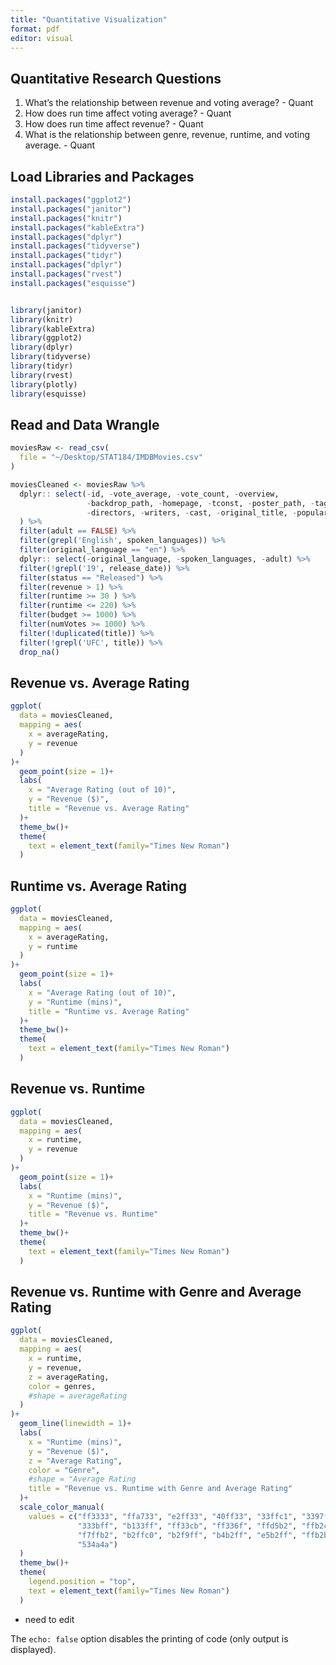 ```yaml
---
title: "Quantitative Visualization"
format: pdf
editor: visual
---
```


## Quantitative Research Questions

1.  What's the relationship between revenue and voting average? - Quant
2.  How does run time affect voting average? - Quant
3.  How does run time affect revenue? - Quant
4.  What is the relationship between genre, revenue, runtime, and voting average. - Quant

## Load Libraries and Packages

```r
install.packages("ggplot2")
install.packages("janitor")
install.packages("knitr")
install.packages("kableExtra")
install.packages("dplyr")
install.packages("tidyverse")
install.packages("tidyr")
install.packages("dplyr")
install.packages("rvest")
install.packages("esquisse")


library(janitor)
library(knitr)
library(kableExtra)
library(ggplot2)
library(dplyr)
library(tidyverse)
library(tidyr)
library(rvest)
library(plotly)
library(esquisse)
```

## Read and Data Wrangle

```r

moviesRaw <- read_csv(
  file = "~/Desktop/STAT184/IMDBMovies.csv"
)

moviesCleaned <- moviesRaw %>%
  dplyr:: select(-id, -vote_average, -vote_count, -overview, 
                 -backdrop_path, -homepage, -tconst, -poster_path, -tagline, -keywords, 
                 -directors, -writers, -cast, -original_title, -popularity
  ) %>%
  filter(adult == FALSE) %>%
  filter(grepl('English', spoken_languages)) %>%
  filter(original_language == "en") %>%
  dplyr:: select(-original_language, -spoken_languages, -adult) %>%
  filter(!grepl('19', release_date)) %>%
  filter(status == "Released") %>%
  filter(revenue > 1) %>%
  filter(runtime >= 30 ) %>%
  filter(runtime <= 220) %>%
  filter(budget >= 1000) %>%
  filter(numVotes >= 1000) %>%
  filter(!duplicated(title)) %>%
  filter(!grepl('UFC', title)) %>%
  drop_na()

```

## Revenue vs. Average Rating

```r
ggplot(
  data = moviesCleaned,
  mapping = aes(
    x = averageRating,
    y = revenue
  )
)+
  geom_point(size = 1)+
  labs(
    x = "Average Rating (out of 10)",
    y = "Revenue ($)",
    title = "Revenue vs. Average Rating"
  )+
  theme_bw()+
  theme(
    text = element_text(family="Times New Roman")
  )
```

## Runtime vs. Average Rating

```r
ggplot(
  data = moviesCleaned,
  mapping = aes(
    x = averageRating,
    y = runtime
  )
)+
  geom_point(size = 1)+
  labs(
    x = "Average Rating (out of 10)",
    y = "Runtime (mins)",
    title = "Runtime vs. Average Rating"
  )+
  theme_bw()+
  theme(
    text = element_text(family="Times New Roman")
  )
```

## Revenue vs. Runtime

```r
ggplot(
  data = moviesCleaned,
  mapping = aes(
    x = runtime,
    y = revenue
  )
)+
  geom_point(size = 1)+
  labs(
    x = "Runtime (mins)",
    y = "Revenue ($)",
    title = "Revenue vs. Runtime"
  )+
  theme_bw()+
  theme(
    text = element_text(family="Times New Roman")
  )
```

## Revenue vs. Runtime with Genre and Average Rating

```r
ggplot(
  data = moviesCleaned,
  mapping = aes(
    x = runtime,
    y = revenue,
    z = averageRating,
    color = genres,
    #shape = averageRating
  )
)+
  geom_line(linewidth = 1)+
  labs(
    x = "Runtime (mins)",
    y = "Revenue ($)",
    z = "Average Rating",
    color = "Genre",
    #shape = "Average Rating
    title = "Revenue vs. Runtime with Genre and Average Rating"
  )+
  scale_color_manual(
    values = c("ff3333", "ffa733", "e2ff33", "40ff33", "33ffc1", "3397ff",
               "333bff", "b133ff", "ff33cb", "ff336f", "ffd5b2", "ffb2c9",
               "f7ffb2", "b2ffc0", "b2f9ff", "b4b2ff", "e5b2ff", "ffb2b2",
               "534a4a")
  )
  theme_bw()+
  theme(
    legend.position = "top",
    text = element_text(family="Times New Roman")
  )
```

-   need to edit

The `echo: false` option disables the printing of code (only output is displayed).
